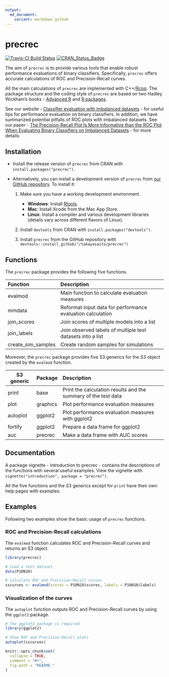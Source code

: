 ```yaml
---
output:
  md_document:
    variant: markdown_github
---
```


<!-- README.md is generated from README.Rmd. Please edit that file -->

# precrec

[![Travis-CI Build Status](https://travis-ci.org/takayasaito/precrec.svg?branch=master)](https://travis-ci.org/takayasaito/precrec)
[![CRAN_Status_Badge](http://www.r-pkg.org/badges/version/precrec)](http://cran.r-project.org/package=precrec)

The aim of `precrec` is to provide various tools that enable robust performance evaluations of binary classifiers. Specifically, `precrec` offers accurate calculations of ROC and Precision-Recall curves.

All the main calculations of `precrec` are implemented with C++/[Rcpp](https://cran.r-project.org/web/packages/Rcpp). The package structure and the coding style of `precrec` are based on two Hadley Wickham's books - [Advanced R](http://adv-r.had.co.nz/) and [R packages](http://r-pkgs.had.co.nz/).

See our website - [Classifier evaluation with imbalanced datasets](https://classeval.wordpress.com/) - for useful tips for performance evaluation on binary classifiers. In addition, we have summarized potential pitfalls of ROC plots with imbalanced datasets. See our paper - [The Precision-Recall Plot Is More Informative than the ROC Plot When Evaluating Binary Classifiers on Imbalanced Datasets](http://journals.plos.org/plosone/article?id=10.1371/journal.pone.0118432) - for more details.

## Installation

* Install the release version of `precrec` from CRAN with `install.packages("precrec")`.

* Alternatively, you can install a development version of `precrec` from [our GitHub repository](https://github.com/takayasaito/precrec). To install it:

    1. Make sure you have a working development environment.
        * **Windows**: Install [Rtools](http://cran.r-project.org/bin/windows/Rtools/).
        * **Mac**: Install Xcode from the Mac App Store.
        * **Linux**: Install a compiler and various development libraries (details vary across different flavors of Linux).

    2. Install `devtools` from CRAN with `install.packages("devtools")`.

    3. Install `precrec` from the GitHub repository with `devtools::install_github("/takayasaito/precrec")`

## Functions
The `precrec` package provides the following five functions.

Function           Description 
------------------ -----------------------------------------------------------
           evalmod Main function to calculate evaluation measures
            mmdata Reformat input data for performance evaluation calculation
       join_scores Join scores of multiple models into a list
       join_labels Join observed labels of multiple test datasets into a list     
create_sim_samples Create random samples for simulations
    
Moreover, the `precrec` package provides five S3 generics for the S3 object created by the `evalmod` function.

S3 generic  Package   Description 
----------  --------  ------------------------------------------------------------------
     print  base      Print the calculation results and the summary of the test data
      plot  graphics  Plot performance evaluation measures
  autoplot  ggplot2   Plot performance evaluation measures with ggplot2
   fortify  ggplot2   Prepare a data frame for ggplot2
       auc  precrec   Make a data frame with AUC scores

## Documentation
A package vignette - Introduction to precrec - contains the descriptions of the functions with several useful examples. View the vignette with `vignette("introduction", package = "precrec")`.

All the five functions and the S3 generics except for `print` have their own help pages with examples.

## Examples

Following two examples show the basic usage of `precrec` functions.

### ROC and Precision-Recall calculations

The `evalmod` function calculates ROC and Precision-Recall curves and returns an S3 object.
```r
library(precrec)

# Load a test dataset
data(P10N10)

# Calculate ROC and Precision-Recall curves
sscurves <- evalmod(scores = P10N10$scores, labels = P10N10$labels)
```

### Visualization of the curves

The `autoplot` function outputs ROC and Precision-Recall curves by using the 
`ggplot2` package.
```r
# The ggplot2 package is required 
library(ggplot2)

# Show ROC and Precision-Recall plots
autoplot(sscurves)

```

```r
knitr::opts_chunk$set(
  collapse = TRUE,
  comment = "#>",
  fig.path = "README-"
)
```

